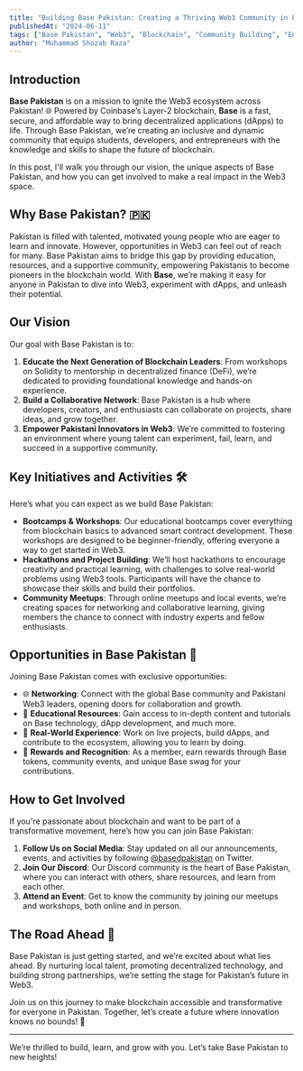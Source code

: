 ```yaml
---
title: "Building Base Pakistan: Creating a Thriving Web3 Community in Pakistan"
publishedAt: "2024-06-11"
tags: ["Base Pakistan", "Web3", "Blockchain", "Community Building", "Education"]
author: "Muhammad Shozab Raza"
---
```


## Introduction

**Base Pakistan** is on a mission to ignite the Web3 ecosystem across Pakistan! 🌐 Powered by Coinbase’s Layer-2 blockchain, **Base** is a fast, secure, and affordable way to bring decentralized applications (dApps) to life. Through Base Pakistan, we’re creating an inclusive and dynamic community that equips students, developers, and entrepreneurs with the knowledge and skills to shape the future of blockchain.

In this post, I'll walk you through our vision, the unique aspects of Base Pakistan, and how you can get involved to make a real impact in the Web3 space.

## Why Base Pakistan? 🇵🇰

Pakistan is filled with talented, motivated young people who are eager to learn and innovate. However, opportunities in Web3 can feel out of reach for many. Base Pakistan aims to bridge this gap by providing education, resources, and a supportive community, empowering Pakistanis to become pioneers in the blockchain world. With **Base**, we’re making it easy for anyone in Pakistan to dive into Web3, experiment with dApps, and unleash their potential.

## Our Vision

Our goal with Base Pakistan is to:

1. **Educate the Next Generation of Blockchain Leaders**: From workshops on Solidity to mentorship in decentralized finance (DeFi), we’re dedicated to providing foundational knowledge and hands-on experience.
2. **Build a Collaborative Network**: Base Pakistan is a hub where developers, creators, and enthusiasts can collaborate on projects, share ideas, and grow together.
3. **Empower Pakistani Innovators in Web3**: We’re committed to fostering an environment where young talent can experiment, fail, learn, and succeed in a supportive community.

## Key Initiatives and Activities 🛠️

Here’s what you can expect as we build Base Pakistan:

- **Bootcamps & Workshops**: Our educational bootcamps cover everything from blockchain basics to advanced smart contract development. These workshops are designed to be beginner-friendly, offering everyone a way to get started in Web3.
- **Hackathons and Project Building**: We’ll host hackathons to encourage creativity and practical learning, with challenges to solve real-world problems using Web3 tools. Participants will have the chance to showcase their skills and build their portfolios.
- **Community Meetups**: Through online meetups and local events, we’re creating spaces for networking and collaborative learning, giving members the chance to connect with industry experts and fellow enthusiasts.

## Opportunities in Base Pakistan 🎉

Joining Base Pakistan comes with exclusive opportunities:

- 🌐 **Networking**: Connect with the global Base community and Pakistani Web3 leaders, opening doors for collaboration and growth.
- 📘 **Educational Resources**: Gain access to in-depth content and tutorials on Base technology, dApp development, and much more.
- 💼 **Real-World Experience**: Work on live projects, build dApps, and contribute to the ecosystem, allowing you to learn by doing.
- 🎁 **Rewards and Recognition**: As a member, earn rewards through Base tokens, community events, and unique Base swag for your contributions.

## How to Get Involved

If you're passionate about blockchain and want to be part of a transformative movement, here’s how you can join Base Pakistan:

1. **Follow Us on Social Media**: Stay updated on all our announcements, events, and activities by following [@basedpakistan](https://twitter.com/basedpakistan) on Twitter.
2. **Join Our Discord**: Our Discord community is the heart of Base Pakistan, where you can interact with others, share resources, and learn from each other.
3. **Attend an Event**: Get to know the community by joining our meetups and workshops, both online and in person.

## The Road Ahead 🌱

Base Pakistan is just getting started, and we’re excited about what lies ahead. By nurturing local talent, promoting decentralized technology, and building strong partnerships, we’re setting the stage for Pakistan’s future in Web3.

Join us on this journey to make blockchain accessible and transformative for everyone in Pakistan. Together, let’s create a future where innovation knows no bounds! 🚀

--- 

We’re thrilled to build, learn, and grow with you. Let’s take Base Pakistan to new heights!

